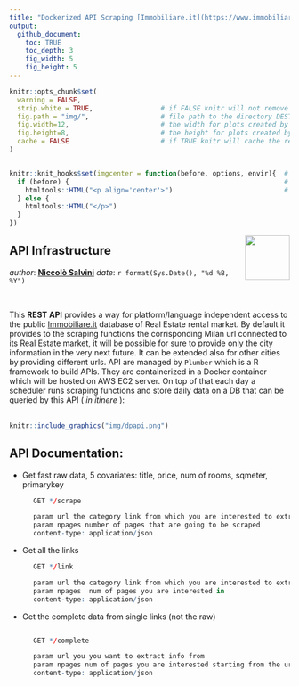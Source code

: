 ```yaml
---
title: "Dockerized API Scraping [Immobiliare.it](https://www.immobiliare.it/)"
output: 
  github_document:
    toc: TRUE
    toc_depth: 3
    fig_width: 5
    fig_height: 5
---
```


<!-- README.md is generated from README.Rmd. Please edit that file -->




```r
knitr::opts_chunk$set(
  warning = FALSE,  
  strip.white = TRUE,                 # if FALSE knitr will not remove white spaces at the beg or end
  fig.path = "img/",                  # file path to the directory DESTINATION where knitr shall store the
  fig.width=12,                       # the width for plots created by code chunk
  fig.height=8,                       # the height for plots created by code chunk
  cache = FALSE                       # if TRUE knitr will cache the results to reuse in future knits
)


knitr::knit_hooks$set(imgcenter = function(before, options, envir){  # to center image 
  if (before) {                                                      # add imgcenter = TRUE
    htmltools::HTML("<p align='center'>")                            # to the chunk options
  } else {
    htmltools::HTML("</p>")
  }
})
```



<img src="img/logo.png" align="right" height="80" />
 
## API Infrastructure

_author_: **[Niccolò Salvini](https://niccolosalvini.netlify.app/)**
_date_: `r format(Sys.Date(), "%d %B, %Y")`


<br> 

 
This **REST API** provides a way for platform/language independent access to the public [Immobiliare.it](https://www.immobiliare.it/) database of Real Estate rental market. By default it provides to the scraping functions the corrisponding Milan url connected to its Real Estate market, it will be possible for sure to provide only the city information in the very next future. It can be extended also for other cities by providing different urls. API are managed by `Plumber` which is a R framework to build APIs. They are containerized in a Docker container which will be hosted on AWS EC2 server. 
On top of that each day a scheduler runs scraping functions and store daily data on a DB that can be queried by this API ( _in itinere_ ):
<br><br>


```r
knitr::include_graphics("img/dpapi.png") 
```


## API Documentation:  

- Get fast raw data, 5 covariates: title, price, num of rooms, sqmeter, primarykey
```r
      GET */scrape

      param url the category link from which you are interested to extract data
      param npages number of pages that are going to be scraped
      content-type: application/json 
```
- Get all the links 

```r
      GET */link

      param url the category link from which you are interested to extract data
      param npages  num of pages you are interested in
      content-type: application/json 
```   
      
-  Get the complete data from single links (not the raw)

```r

      GET */complete

      param url you you want to extract info from
      param npages num of pages you are interested starting from the url param
      content-type: application/json
            

```

 